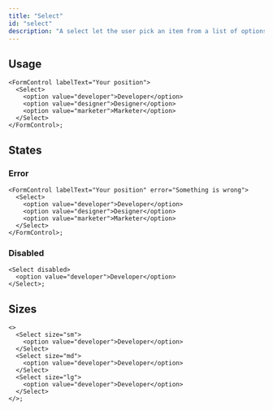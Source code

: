 ```yaml
---
title: "Select"
id: "select"
description: "A select let the user pick an item from a list of options."
---
```


## Usage

```tsx live
<FormControl labelText="Your position">
  <Select>
    <option value="developer">Developer</option>
    <option value="designer">Designer</option>
    <option value="marketer">Marketer</option>
  </Select>
</FormControl>;
```

## States

### Error

```tsx live
<FormControl labelText="Your position" error="Something is wrong">
  <Select>
    <option value="developer">Developer</option>
    <option value="designer">Designer</option>
    <option value="marketer">Marketer</option>
  </Select>
</FormControl>;
```

### Disabled

```tsx live
<Select disabled>
  <option value="developer">Developer</option>
</Select>;
```

## Sizes

```tsx live
<>
  <Select size="sm">
    <option value="developer">Developer</option>
  </Select>
  <Select size="md">
    <option value="developer">Developer</option>
  </Select>
  <Select size="lg">
    <option value="developer">Developer</option>
  </Select>
</>;
```
